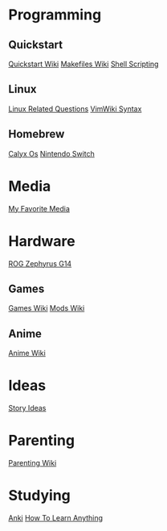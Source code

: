 = Programming =

== Quickstart ==
[[./programming/quickstart.wiki|Quickstart Wiki]]
[[./programming/makefiles.wiki|Makefiles Wiki]]
[[./programming/shell/shell.wiki|Shell Scripting]]

== Linux ==
[[./linux-questions/questions.wiki|Linux Related Questions]]
[[./vimwiki-syntax.wiki|VimWiki Syntax]]

== Homebrew ==
[[./programming/android/calyxos.wiki|Calyx Os]]
[[./programming/android/switch.wiki|Nintendo Switch]]

= Media =
[[./media/favorite-media.wiki|My Favorite Media]]

= Hardware =
[[./hardware/ROG_Zephyrus_G14.wiki|ROG Zephyrus G14]]

== Games ==
[[./media/games.wiki|Games Wiki]]
[[./media/mods.wiki|Mods Wiki]]

== Anime ==
[[./media/anime.wiki|Anime Wiki]]


= Ideas =
[[./ideas/storys.wiki|Story Ideas]]


= Parenting =
[[./parenting/parenting.wiki|Parenting Wiki]]

= Studying =
[[./learning/anki.wiki|Anki]]
[[./learning/how-to-learn-anything.wiki|How To Learn Anything]]

